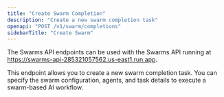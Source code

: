 ```yaml
---
title: "Create Swarm Completion"
description: "Create a new swarm completion task"
openapi: "POST /v1/swarm/completions"
sidebarTitle: "Create Swarm"
---
```


<Note>

The Swarms API endpoints can be used with the Swarms API running at https://swarms-api-285321057562.us-east1.run.app.

</Note>

This endpoint allows you to create a new swarm completion task. You can specify the swarm configuration, agents, and task details to execute a swarm-based AI workflow.

